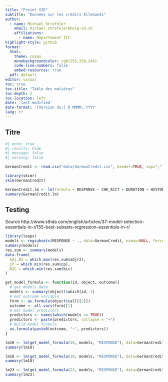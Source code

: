 ```yaml
---
title: "Projet VID"
subtitle: "Données sur les crédits Allemands"
author:
  - name: Michael Strefeler
    email: michael.strefeler@heig-vd.ch
    affiliations:
      - name: Département TIC
highlight-style: github
format:
  html:
    theme: cosmo
    monobackgroundcolor: rgb(255,250,240)
    code-line-numbers: false
    embed-resources: true
  pdf: default
editor: visual
toc: true
toc-title: "Table des matières"
toc-depth: 2
toc-location: left
date: 'last-modified'
date-format: '[Version du:] D MMMM, YYYY'
lang: fr
---
```


## Titre

```r
#| echo: true
#| results: hide
#| message: false
#| warning: false
```

```r
GermanCredit <- read.csv("data/GermanCredit.csv", header=TRUE, sep=";")
```

```r
library(skimr)
skim(GermanCredit)
```

```r
GermanCredit.lm <- lm(formula = RESPONSE ~ CHK_ACCT + DURATION + HISTORY + NEW_CAR + USED_CAR + FURNITURE + RADIO.TV + EDUCATION + RETRAINING + AMOUNT + SAV_ACCT + EMPLOYMENT + INSTALL_RATE + MALE_DIV + MALE_SINGLE + MALE_MAR_or_WID + CO.APPLICANT + GUARANTOR + PRESENT_RESIDENT + REAL_ESTATE + PROP_UNKN_NONE + AGE + OTHER_INSTALL + RENT + OWN_RES + NUM_CREDITS + JOB + NUM_DEPENDENTS + TELEPHONE + FOREIGN, data = GermanCredit)
summary(GermanCredit.lm)
```

## Testing

Source http://www.sthda.com/english/articles/37-model-selection-essentials-in-r/155-best-subsets-regression-essentials-in-r/
```r
library(leaps)
models <- regsubsets(RESPONSE ~ ., data=GermanCredit, nvmax=NULL, force.out = "OBS.")
summary(models)
res.sum <- summary(models)
data.frame(
  Adj.R2 = which.max(res.sum$adjr2),
  CP = which.min(res.sum$cp),
  BIC = which.min(res.sum$bic)
)
```

```r
get_model_formula <- function(id, object, outcome){
  # get models data
  models <- summary(object)$which[id,-1]
  # Get outcome variable
  form <- as.formula(object$call[[2]])
  outcome <- all.vars(form)[1]
  # Get model predictors
  predictors <- names(which(models == TRUE))
  predictors <- paste(predictors, collapse = "+")
  # Build model formula
  as.formula(paste0(outcome, "~", predictors))
}

lm10 <- lm(get_model_formula(10, models, "RESPONSE"), data=GermanCredit)
summary(lm10)

lm18 <- lm(get_model_formula(18, models, "RESPONSE"), data=GermanCredit)
summary(lm18)

lm23 <- lm(get_model_formula(23, models, "RESPONSE"), data=GermanCredit)
summary(lm23)
```


